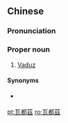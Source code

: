 ==Chinese==
{{zh-forms|s=瓦都兹|gloss=-}}

===Pronunciation===
{{zh-pron
|m=Wǎdūzī
|c=ngaa5 dou1 zi1
|cat=pn
}}

===Proper noun===
{{zh-proper noun}}

# {{lb|zh|Taiwan}} [[Vaduz]] {{gloss|capital city of Liechtenstein}}

====Synonyms====
* {{qualifier|Mainland China}} {{zh-l|瓦杜茲}}

[[pt:瓦都茲]]
[[ro:瓦都茲]]